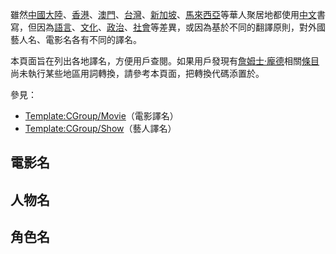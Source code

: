 {{CGroupH|name=James Bond|desc=-{zh-cn:詹姆斯·邦德;zh-hk:占士·邦;zh-tw:詹姆士·龐德;}-}}<noinclude>
雖然[[中國大陸]]、[[香港]]、[[澳門]]、[[台灣]]、[[新加坡]]、[[馬來西亞]]等華人聚居地都使用[[中文]]書寫，但因為[[語言]]、[[文化]]、[[政治]]、[[社會]]等差異，或因為基於不同的翻譯原則，對外國藝人名、電影名各有不同的譯名。

本頁面旨在列出各地譯名，方便用戶查閱。如果用戶發現有[[詹姆士·龐德]]相關[[Wikipedia:條目|條目]]尚未執行某些地區用詞轉換，請參考本頁面，把轉換代碼添置於{{tl|NoteTA}}。

參見：
*[[Template:CGroup/Movie]]（電影譯名）
*[[Template:CGroup/Show]]（藝人譯名）

[[Category:公共轉換組模板|{{SUBPAGENAME}}]]

== 電影名 ==
</noinclude>
{{CItemLan|2=Dr. No |1=zh-cn:诺博士; zh-tw:第七號情報員; zh-hk:鐵金剛勇破神秘島; zh-mo:鐵金剛勇破神秘島;}}
{{CItemLan|2=Dr. No |1=勇破神秘島=>zh-cn:诺博士; 勇破神秘島=>zh-tw:第七號情報員; 勇破神秘島=>zh-hk:勇破神秘島; 勇破神秘島=>zh-mo:勇破神秘島;}}
{{CItemLan|2=From Russia With Love |1=zh-cn:来自俄罗斯的爱; zh-tw:第七號情報員續集; zh-hk:鐵金剛勇破間諜網;}}
{{CItemLan|2=From Russia With Love |1=勇破間諜網 => zh-cn:来自俄罗斯的爱; 勇破間諜網 => zh-tw:第七號情報員續集;}}
{{CItemLan|2=Goldfinger |1=zh-cn:金手指; zh-hk:鐵金剛大戰金手指; zh-tw:金手指;}}
{{CItemLan|2=Thunderball |1=zh-cn:雷霆万钧; zh-tw:霹靂彈; zh-hk:鐵金剛勇戰魔鬼黨; zh-mo:鐵金剛勇戰魔鬼黨;}}
{{CItemLan|2=Thunderball |1=勇戰魔鬼黨 => zh-cn:雷霆万钧; 勇戰魔鬼黨 => zh-tw:霹靂彈;}}
{{CItemLan|2=You Only Live Twice |1=zh-cn:雷霆谷; zh-tw:雷霆谷; zh-hk:鐵金剛勇破火箭嶺; zh-mo:鐵金剛勇破火箭嶺;}}
{{CItemLan|2=You Only Live Twice |1=勇破火箭嶺 => zh-cn:雷霆谷; 勇破火箭嶺 =>  zh-tw:雷霆谷;}}
{{CItemLan|2=On Her Majesty's Secret Service |1=zh-cn:女王密使; zh-tw:女王密使; zh-hk:鐵金剛勇破雪山堡; zh-mo:鐵金剛勇破雪山堡;}}
{{CItemLan|2=On Her Majesty's Secret Service |1=勇破雪山堡 => zh-cn:女王密使; 勇破雪山堡 => zh-tw:女王密使;}}
{{CItemLan|2=Diamonds Are Forever |1=zh-cn:永远的钻石; zh-tw:金剛鑽; zh-hk:鐵金剛勇破鑽石黨; zh-mo:鐵金剛勇破鑽石黨;}}
{{CItemLan|2=Diamonds Are Forever |1=勇破鑽石黨 => zh-cn:永远的钻石; 勇破鑽石黨 => zh-tw:金剛鑽;}}
{{CItemLan|2=Live and Let Die |1=zh-cn:你死我活; zh-tw:生死關頭; zh-hk:鐵金剛勇破黑魔黨; zh-mo:鐵金剛勇破黑魔黨;}}
{{CItemLan|2=Live and Let Die |1=勇破黑魔黨 => zh-cn:你死我活; 勇破黑魔黨 => zh-tw:生死關頭;}}
{{CItemLan|2=The Man with the Golden Gun |1=zh-cn:金枪客; zh-tw:金鎗人; zh-hk:鐵金剛大戰金槍客; zh-mo:鐵金剛大戰金槍客;}}
{{CItemLan|2=The Man with the Golden Gun |1=大戰金槍客 => zh-cn:金枪客; 大戰金槍客 => zh-tw:金鎗人;}}
{{CItemLan|2=The Spy Who Loved Me |1=zh-cn:海底城; zh-hk:鐵金剛勇破海底城; zh-tw:海底城;}}
{{CItemLan|2=The Spy Who Loved Me |1=勇破海底城 => zh-cn:海底城; 勇破海底城 => zh-tw:海底城;}}
{{CItemLan|2=Moonraker |1=zh-cn:太空城;zh-hk:鐵金剛勇破太空城; zh-tw:太空城;}}
{{CItemLan|2=Moonraker |1=勇破太空城 => zh-cn:太空城; 勇破太空城 => zh-tw:太空城;}}
{{CItemLan|2=For Your Eyes Only |1=zh-cn:只为你的双眼; zh-tw:最高機密; zh-hk:鐵金剛勇破海龍幫; zh-mo:鐵金剛勇破海龍幫;}}
{{CItemLan|2=For Your Eyes Only |1=勇破海龍幫 => zh-cn:只为你的双眼; 勇破海龍幫 => zh-tw:最高機密;}}
{{CItemLan|2=Octopussy |1=zh-cn:八爪女;zh-tw:八爪女; zh-hk:鐵金剛勇破爆炸黨; zh-mo:鐵金剛勇破爆炸黨;}}
{{CItemLan|2=Octopussy |1=勇破爆炸黨 => zh-cn:八爪女; 勇破爆炸黨 => zh-tw:八爪女;}}
{{CItemLan|2=A View to a Kill |1=zh-cn:雷霆杀机; zh-tw:雷霆殺機; zh-hk:鐵金剛勇戰大狂魔; zh-mo:鐵金剛勇戰大狂魔;}}
{{CItemLan|2=A View to a Kill |1=勇戰大狂魔 => zh-cn:雷霆杀机; 勇戰大狂魔 => zh-tw:雷霆殺機;}}
{{CItemLan|2=The Living Daylights |1=zh-cn:黎明杀机; zh-tw:黎明生機; zh-hk:鐵金剛大戰特務飛龍; zh-mo:鐵金剛大戰特務飛龍;}}
{{CItemLan|2=The Living Daylights |1=大戰特務飛龍 => zh-cn:黎明杀机; 大戰特務飛龍 => zh-tw:黎明生機;}}
{{CItemLan|2=Licence to Kill |1=zh-cn:杀人执照; zh-tw:殺人執照; zh-hk:鐵金剛勇戰殺人狂魔; zh-mo:鐵金剛勇戰殺人狂魔;}}
{{CItemLan|2=Licence to Kill |1=勇戰殺人狂魔 => zh-cn:杀人执照; 勇戰殺人狂魔 => zh-tw:殺人執照;}}
{{CItemLan|2=GoldenEye |1=zh-cn:黄金眼; zh-tw:黃金眼; zh-hk:新鐵金剛之金眼睛;}}
{{CItemLan|2=GoldenEye |1=金眼睛 => zh-cn:黄金眼; 金眼睛 => zh-tw:黃金眼}}
{{CItemLan|2=Tomorrow Never Dies |1=zh-cn:明日帝国; zh-hk:新鐵金剛之明日帝國; zh-tw:明日帝國;}}
{{CItemLan|2=The World Is Not Enough |1=zh-cn:黑日危机; zh-tw:縱橫天下; zh-hk:新鐵金剛之黑日危機; zh-mo:新鐵金剛之黑日危機;}}
{{CItemLan|2=Die Another Day |1=zh-cn:择日而亡; zh-tw:誰與爭鋒; zh-hk:新鐵金剛之不日殺機; zh-mo:新鐵金剛之不日殺機;}}
{{CItemLan|2=Die Another Day |1=不日殺機 => zh-cn:择日而亡; 不日殺機 => zh-tw:誰與爭鋒;}}
{{CItemLan|2=Casino Royale |1=zh-cn:007：大战皇家赌场; zh-tw:007首部曲：皇家夜總會; zh-hk:新鐵金剛智破皇家賭場; zh-mo:新鐵金剛智破皇家賭場;}}
{{CItemLan|2=Casino Royale |1=zh-cn:大战皇家赌场; zh-tw:皇家夜總會; zh-hk:智破皇家賭場; zh-mo:智破皇家賭場;}}
{{CItemLan|2=Quantum of Solace |1=zh-cn:007：大破量子危机; zh-tw:007量子危機; zh-hk:新鐵金剛之量子殺機;}}
{{CItemLan|2=Quantum of Solace |1=zh-cn:大破量子危机; zh-tw:量子危機; zh-hk:量子殺機;}}
{{CItemLan|2=Skyfall |1=zh-cn:007：大破天幕杀机; zh-tw:007：空降危機; zh-hk:新鐵金剛：智破天凶城;}}
{{CItemLan|2=Skyfall |1=zh-cn:大破天幕杀机; zh-tw:空降危機; zh-hk:智破天凶城;}}
{{CItemLan|2=Spectre |1=zh-cn:007：幽灵党; zh-tw:007：惡魔四伏; zh-hk:007：鬼影帝國;}}
{{CItemLan|2=Spectre |1=zh-tw:惡魔四伏; zh-hk:鬼影帝國;鬼影帝國 => zh-cn:幽灵党;惡魔四伏 => zh-cn:幽灵党;}}
{{CItemLan|2=No Time to Die |1=zh-cn:007：无暇赴死; zh-tw:007：生死交戰; zh-hk:007：生死有時;}}
{{CItemLan|2=No Time to Die |1=zh-cn:无暇赴死; zh-tw:生死交戰; zh-hk:生死有時;}}
<noinclude>

== 人物名 ==
</noinclude>
{{CItemLan|2=Pierce Brosnan |1=zh-cn:皮尔斯·布鲁斯南;zh-hk:皮雅斯·布士南;zh-tw:皮爾斯·布洛斯南;}}
{{CItemLan|2=(Pierce) Brosnan |1=zh-cn:布鲁斯南;zh-hk:布士南;zh-tw:布洛斯南;}}
{{CItemLan|2=Sean Connery |1=zh-cn:肖恩·康纳利;zh-hk:辛·康納利;zh-tw:史恩·康納萊;}}
{{CItemLan|2=Daniel Craig |1=zh-cn:丹尼尔·克雷格;zh-hk:丹尼爾·基克;zh-tw:丹尼爾·克雷格;}}
{{CItemLan|2=(Daniel) Craig |1=zh-cn:克雷格;zh-hk:基克;zh-tw:克雷格;}}
{{CItemLan|2=Timothy Dalton |1=zh-cn:蒂姆西·道尔顿;zh-hk:鐵摩·達頓;zh-tw:提摩西·達頓;}}
{{CItemLan|2=Ian Fleming |1=zh-cn:伊恩·弗莱明;zh-hk:伊安·法蘭明;zh-tw:伊恩·佛萊明;}}
{{CItemLan|2=George Lazenby |1=zh-cn:乔治·拉兹比;zh-hk:佐治·拉辛比;zh-tw:喬治·拉贊貝;}}
{{CItemLan|2=Roger Moore |1=zh-cn:罗杰·摩尔;zh-hk:羅渣·摩亞;zh-tw:羅傑·摩爾;}}
{{CItemLan|2=Eva Green|1=zh-cn:伊娃·格林; zh-tw:伊娃·葛林; zh-hk:伊娃·格蓮;}}
<noinclude>

== 角色名 ==
</noinclude>
{{CItemLan|2=James Bond |1=zh-cn:詹姆斯·邦德;zh-hk:占士·邦;zh-sg:占士·邦;zh-tw:詹姆士·龐德;}}
{{CItemLan|2=James Bond |1=zh-cn:詹姆斯·邦德;zh-hk:占士·邦;zh-sg:占士·邦;zh-tw:詹姆士·龐德;}}
{{CItemLan|2=James (Bond) |1=zh-cn:詹姆斯;zh-hk:占士;zh-sg:詹姆士;zh-tw:詹姆士;}}
{{CItemLan|2=(James) Bond |1=zh-cn:邦德;zh-hk:邦;zh-sg:龐德;zh-tw:龐德;}}
{{CItemLan|2=(James) Bond Girl|1=zh-cn:邦女郎;zh-hk:邦女郎;zh-sg:龐德女郎;zh-tw:龐德女郎;}}
{{CItemLan|2=Chiffre |1=zh-cn:希弗斯; zh-tw:契夫軻;zh-hk:利志弗;}}
{{CItemLan|2=Moneypenny|1=zh-cn:曼妮佩妮;zh-tw:曼妮潘妮;zh-hk:文盼妮;}}
{{CItemLan|2=Felix (Leiter)|1=zh-cn:费利克斯;zh-tw:菲力克斯;zh-hk:菲力士;}}
{{CItemLan|2=(Felix) Leiter|1=zh-cn:雷特;zh-tw:萊德;zh-hk:拉塔;}}
{{CItemLan|2=Vesper Lynd|1=zh-cn:薇丝朋·琳德;zh-hk:慧絲柏·蓮;zh-tw:薇絲朋·琳德;zh-mo:慧絲柏·蓮;}}
{{CItemLan|2=Mr.White|1=zh-cn:怀特先生; zh-tw:白博士; zh-hk:懷特先生;}}
{{CItemLan|2=SPECTRE |1=zh-cn:幽灵党; zh-tw:惡魔黨; zh-hk:魔鬼黨;}}
{{CItemLan|2=Ernst Stavro Blofeld |1=zh-tw:恩斯特·史塔羅·布洛菲; zh-hk:恩斯·史達魯·布魯弗;}}
{{CItemLan|2=(Ernst Stavro) Blofeld |1=zh-tw:布洛菲; zh-hk:布魯弗;}}
{{CItemLan|2=Skyfall |1=zh-cn:天幕庄园; zh-tw:空降莊園; zh-hk:天塌;}}
{{CItemLan|2=Silva |1=zh-cn:席尔瓦; zh-tw:西法; zh-hk:施化;}}
{{CItemLan|2=Madeleine (Swann) |1=zh-cn:玛德琳; zh-tw:瑪德琳; zh-hk:瑪德蓮;}}
{{CItemLan|2=(Madeleine) Swann |1=zh-cn:斯旺; zh-tw:史旺; zh-hk:絲雲;}}
{{CItemLan|2=Mathilde |1=zh-cn:玛蒂尔德; zh-hk:瑪蒂德;}}
{{CItemLan|2=Franz Oberhauser |1=zh-tw:法蘭茲·奧柏豪瑟; zh-hk:法蘭斯·奧巴侯沙;}}
{{CItemLan|2=Tiago Rodriguez |1=zh-cn:蒂亚戈·罗德里格斯; zh-tw:迪亞哥·羅里葛茲; zh-hk:駱哲高;}}
{{CItemLan|2=Lyutsifer (Safin) |1=zh-cn:吕西弗; zh-hk:魯西法;}}
{{CItemLan|2=(Lyutsifer) Safin |1=zh-cn:萨芬; zh-hk:薩菲;}}
{{CItemLan|2=Nomi |1=zh-cn:诺米; zh-tw:諾咪; zh-hk:奈美;}}
{{CItemLan|2=Logan (Ash) |1=zh-cn:罗根; zh-tw:羅根; zh-hk:勞根;}}
{{CItemLan|2=(Logan) Ash |1=zh-cn:艾许; zh-tw:艾許; zh-hk:艾殊;}}
{{CItemLan|2=Valdo (Obruchev) |1=zh-cn:瓦尔多; zh-hk:維杜;}}
{{CItemLan|2=(Valdo) Obruchev |1=zh-cn:奥布鲁切夫; zh-hk:奧齊;}}
{{CItemLan|2=(Bill) Tanner |1=zh-cn:坦纳; zh-tw:坦納; zh-hk:唐納;}}
{{CItemLan|2=Heracles|1=zh-cn:赫拉克勒斯; zh-hk:海克力斯;}}
{{CGroupF}}